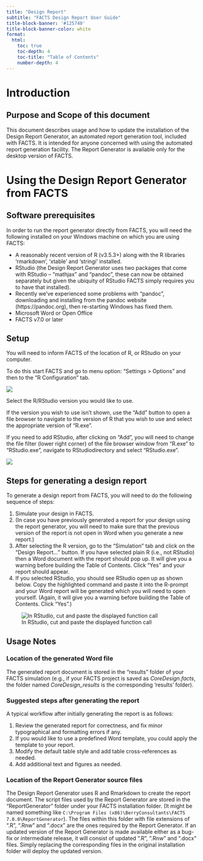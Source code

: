 ```yaml
---
title: "Design Report"
subtitle: "FACTS Design Report User Guide"
title-block-banner: '#125740'
title-block-banner-color: white
format: 
  html:
    toc: true
    toc-depth: 4
    toc-title: "Table of Contents"
    number-depth: 4
---
```


#  Introduction

## Purpose and Scope of this document

This document describes usage and how to update the installation of the Design Report Generator, an automated report generation tool, included with FACTS. It is intended for anyone concerned with using the automated report generation facility. The Report Generator is available only for the desktop version of FACTS.

# Using the Design Report Generator from FACTS

## Software prerequisites

In order to run the report generator directly from FACTS, you will need the following installed on your Windows machine on which you are using FACTS:

- A reasonably recent version of R (v3.5.3+) along with the R libraries ‘rmarkdown’, ‘xtable’ and ‘stringi’ installed.
- RStudio (the Design Report Generator uses two packages that come with RStudio – “mathjax” and “pandoc”, these can now be obtained separately but given the ubiquity of RStudio FACTS simply requires you to have that installed).
- Recently we’ve experienced some problems with “pandoc”, downloading and installing from the pandoc website (https://pandoc.org), then re-starting Windows has fixed them.
- Microsoft Word or Open Office
- FACTS v7.0 or later

## Setup

You will need to inform FACTS of the location of R, or RStudio on your computer.

To do this start FACTS and go to menu option: “Settings \> Options” and then to the “R Configuration” tab.

![](drUGattachments/media/image2.png){#fig-fig2}

Select the R/RStudio version you would like to use.

If the version you wish to use isn’t shown, use the “Add” button to open a file browser to navigate to the version of R that you wish to use and select the appropriate version of “R.exe”.

If you need to add RStudio, after clicking on “Add”, you will need to change the file filter (lower right corner) of the file browser window from “R.exe” to “RStudio.exe”, navigate to RStudio\bin directory and select “RStudio.exe”.

![](drUGattachments/media/image3.png){#fig-fig3}

## Steps for generating a design report

To generate a design report from FACTS, you will need to do the
following sequence of steps:

1.  Simulate your design in FACTS.
2.  (In case you have previously generated a report for your design
    using the report generator, you will need to make sure that the
    previous version of the report is not open in Word when you generate a new report.)
3.  After selecting the R version, go to the “Simulation” tab and click on the “Design Report...” button. If you have selected plain R
    (i.e., not RStudio) then a Word document with the report should pop up. It will give you a warning before building the Table of
    Contents. Click “Yes” and your report should appear.
4.  If you selected RStudio, you should see RStudio open up as shown
    below. Copy the highlighted command and paste it into the R-prompt  and your Word report will be generated which you will need to open yourself. (Again, it will give you a warning before building the Table of Contents. Click “Yes”.)

![In RStudio, cut and paste the displayed function call](drUGattachments/media/image4.png){#fig-fig4}

## Usage Notes

### Location of the generated Word file

The generated report document is stored in the “results” folder of your FACTS simulation (e.g., if your FACTS project is saved as
*CoreDesign.facts*, the folder named *CoreDesign_results* is the
corresponding ‘results’ folder).

### Suggested steps after generating the report

A typical workflow after initially generating the report is as follows:

1.  Review the generated report for correctness, and fix minor
    typographical and formatting errors if any.
2.  If you would like to use a predefined Word template, you could apply the template to your report.
3.  Modify the default table style and add table cross-references as
    needed.
4.  Add additional text and figures as needed.

### Location of the Report Generator source files

The Design Report Generator uses R and Rmarkdown to create the report document. The script files used by the Report Generator are stored in the “ReportGenerator” folder under your FACTS installation folder. (It might be named something like `C:\Program Files (x86)\BerryConsultants\FACTS 7.0.0\ReportGenerator`).
The files within this folder with file extensions of “.R”, “.Rnw” and “.docx” are the ones required by the Report Generator. If an updated version of the Report Generator is made available either as a bug-fix or intermediate release, it will consist of updated “.R”, “.Rnw” and “.docx” files. Simply replacing the corresponding files in the original installation folder will deploy the updated version.

